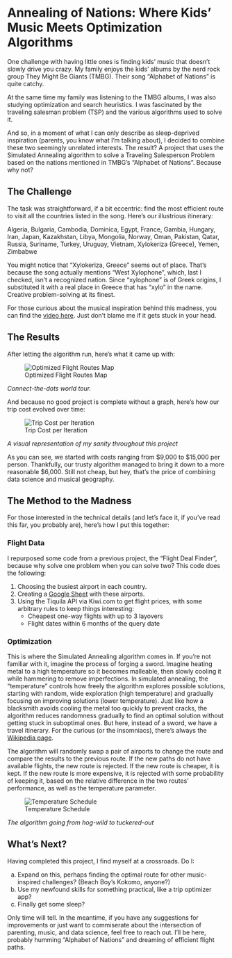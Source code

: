 # Annealing of Nations: Where Kids' Music Meets Optimization Algorithms

One challenge with having little ones is finding kids' music that doesn't slowly drive you crazy. My family enjoys the kids' albums by the nerd rock group They Might Be Giants (TMBG). Their song "Alphabet of Nations" is quite catchy.

At the same time my family was listening to the TMBG albums, I was also studying optimization and search heuristics. I was fascinated by the traveling salesman problem (TSP) and the various algorithms used to solve it.

And so, in a moment of what I can only describe as sleep-deprived inspiration (parents, you know what I'm talking about), I decided to combine these two seemingly unrelated interests. The result? A project that uses the Simulated Annealing algorithm to solve a Traveling Salesperson Problem based on the nations mentioned in TMBG's "Alphabet of Nations". Because why not?

## The Challenge

The task was straightforward, if a bit eccentric: find the most efficient route to visit all the countries listed in the song. Here's our illustrious itinerary:

Algeria, Bulgaria, Cambodia, Dominica, Egypt, France, Gambia, Hungary, Iran, Japan, Kazakhstan, Libya, Mongolia, Norway, Oman, Pakistan, Qatar, Russia, Suriname, Turkey, Uruguay, Vietnam, Xylokeriza (Greece), Yemen, Zimbabwe

You might notice that "Xylokeriza, Greece" seems out of place. That's because the song actually mentions "West Xylophone", which, last I checked, isn't a recognized nation. Since "xylophone" is of Greek origins, I substituted it with a real place in Greece that has "xylo" in the name. Creative problem-solving at its finest.

For those curious about the musical inspiration behind this madness, you can find the [video here](https://www.youtube.com/watch?v=drgrvDypOjA). Just don't blame me if it gets stuck in your head.

## The Results

After letting the algorithm run, here's what it came up with:

![Optimized Flight Routes Map](images/projects/sa/best_path.png)

*Connect-the-dots world tour.*

And because no good project is complete without a graph, here's how our trip cost evolved over time:

![Trip Cost per Iteration](images/projects/sa/costs.png)

*A visual representation of my sanity throughout this project*

As you can see, we started with costs ranging from $9,000 to $15,000 per person. Thankfully, our trusty algorithm managed to bring it down to a more reasonable $6,000. Still not cheap, but hey, that's the price of combining data science and musical geography.

## The Method to the Madness

For those interested in the technical details (and let's face it, if you've read this far, you probably are), here's how I put this together:

### Flight Data

I repurposed some code from a previous project, the "Flight Deal Finder", because why solve one problem when you can solve two? This code does the following:

1. Choosing the busiest airport in each country.
2. Creating a [Google Sheet](https://docs.google.com/spreadsheets/d/19raiE-l9t2JQhXz9MIMl93NWHnDpGyqgyGUEPSGaBk0/edit?usp=sharing) with these airports.
3. Using the Tiquila API via Kiwi.com to get flight prices, with some arbitrary rules to keep things interesting:
   - Cheapest one-way flights with up to 3 layovers
   - Flight dates within 6 months of the query date

### Optimization

This is where the Simulated Annealing algorithm comes in. If you're not familiar with it, imagine the process of forging a sword. Imagine heating metal to a high temperature so it becomes malleable, then slowly cooling it while hammering to remove imperfections. In simulated annealing, the "temperature" controls how freely the algorithm explores possible solutions, starting with random, wide exploration (high temperature) and gradually focusing on improving solutions (lower temperature). Just like how a blacksmith avoids cooling the metal too quickly to prevent cracks, the algorithm reduces randomness gradually to find an optimal solution without getting stuck in suboptimal ones. But here, instead of a sword, we have a travel itinerary. For the curious (or the insomniacs), there's always the [Wikipedia page](https://en.wikipedia.org/wiki/Simulated_annealing).

The algorithm will randomly swap a pair of airports to change the route and compare the results to the previous route. If the new paths do not have available flights, the new route is rejected. If the new route is cheaper, it is kept. If the new route is more expensive, it is rejected with some probability of keeping it, based on the relative difference in the two routes' performance, as well as the temperature parameter.

![Temperature Schedule](images/projects/sa/schedule.png)

*The algorithm going from hog-wild to tuckered-out*

## What's Next?

Having completed this project, I find myself at a crossroads. Do I:

a) Expand on this, perhaps finding the optimal route for other music-inspired challenges? (Beach Boy's Kokomo, anyone?)
b) Use my newfound skills for something practical, like a trip optimizer app?
c) Finally get some sleep?

Only time will tell. In the meantime, if you have any suggestions for improvements or just want to commiserate about the intersection of parenting, music, and data science, feel free to reach out. I'll be here, probably humming "Alphabet of Nations" and dreaming of efficient flight paths.